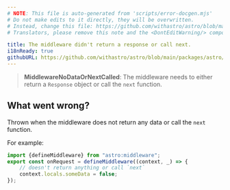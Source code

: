 ```yaml
---
# NOTE: This file is auto-generated from 'scripts/error-docgen.mjs'
# Do not make edits to it directly, they will be overwritten.
# Instead, change this file: https://github.com/withastro/astro/blob/main/packages/astro/src/core/errors/errors-data.ts
# Translators, please remove this note and the <DontEditWarning/> component.

title: The middleware didn't return a response or call next.
i18nReady: true
githubURL: https://github.com/withastro/astro/blob/main/packages/astro/src/core/errors/errors-data.ts
---
```


<DontEditWarning />


> **MiddlewareNoDataOrNextCalled**: The middleware needs to either return a `Response` object or call the `next` function.

## What went wrong?
Thrown when the middleware does not return any data or call the `next` function.

For example:
```ts
import {defineMiddleware} from "astro:middleware";
export const onRequest = defineMiddleware((context, _) => {
	// doesn't return anything or call `next`
	context.locals.someData = false;
});
```



